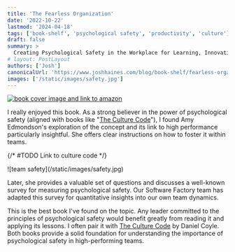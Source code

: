 ```yaml
---
title: 'The Fearless Organization'
date: '2022-10-22'
lastmod: '2024-04-18'
tags: ['book-shelf', 'psychological safety', 'productivity', 'culture']
draft: false
summary: >
  Creating Psychological Safety in the Workplace for Learning, Innovation, and Growth
# layout: PostLayout
authors: ['Josh']
canonicalUrl: 'https://www.joshhaines.com/blog/book-shelf/fearless-organization'
images: ['/static/images/safety.jpg']
---
```


<div className="mx-auto w-1/3">
  <a href="https://www.amazon.com/Fearless-Organization-Psychological-Workplace-Innovation/dp/1119477247">
    <img
      alt="book cover image and link to amazon"
      src="https://m.media-amazon.com/images/I/41P5nET4K8L._SY445_SX342_.jpg"
    />
  </a>
</div>

I really enjoyed this book. As a strong believer in the power of psychological safety (aligned with books like "[The Culture Code](/blog/book-shelf/culture-code)"), I found Amy Edmondson's exploration of the concept and its link to high performance particularly insightful. She offers clear instructions on how to foster it within teams.

{/* #TODO Link to culture code */}

<div className="-mx-2 flex flex-wrap justify-center overflow-hidden xl:-mx-2">
  <div className="my-1 w-full overflow-hidden px-2 xl:my-1 xl:w-3/4 xl:px-2">
    ![team safety](/static/images/safety.jpg)
  </div>
</div>

Later, she provides a valuable set of questions and discusses a well-known survey for measuring psychological safety. Our Software Factory team has adapted this survey for quantitative insights into our own team dynamics.

This is the best book I've found on the topic. Any leader committed to the principles of psychological safety would benefit greatly from reading it and applying its lessons. I often pair it with [The Culture Code](/blog/book-shelf/culture-code) by Daniel Coyle. Both books provide a solid foundation for understanding the importance of psychological safety in high-performing teams.
